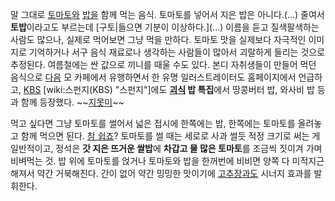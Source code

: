 말 그대로 [[토마토]]와 [[밥]]을 함께 먹는 음식. 토마토를 넣어서 지은 밥은 아니다.(...) 줄여서 '''토밥'''이라고도 부르는데 [구토|들으면 기분이 이상하다.](...) 이름을 듣고 질색팔색하는 사람도 많으나, 실제로 먹어보면 그냥 먹을 만하다. 토마토 맛을 실제보다 자극적인 이미지로 기억하거나 서구 음식 재료로나 생각하는 사람들이 많아서 괴랄하게 들리는 것으로 추정된다. 여름철에는 싼 값으로 끼니를 때울 수도 있다. 본디 자취생들이 만들어 먹던 음식으로 [[다음]] 모 카페에서 유행하면서 한 유명 일러스트레이터도 홈페이지에서 언급하고, [[KBS]] [wiki:스펀지(KBS) "스펀지"]에도 '''[[괴식]] 밥 특집'''에서 땅콩버터 밥, 와사비 밥 등과 함께 등장했다. ~~[[지못미]]~~ 

먹고 싶다면 그냥 토마토를 썰어서 넓은 접시에 한쪽에는 밥, 한쪽에는 토마토를 올려놓고 함께 먹으면 된다. [[참 쉽죠]]? 토마토를 썰 때는 세로로 사과 썰듯 적정 크기로 써는 게 일반적이고, 정석은 '''갓 지은 뜨거운 쌀밥'''에 '''차갑고 물 많은 토마토'''를 조금씩 짓이겨 가며 비벼먹는 것. 밥 위에 토마토를 얹거나 토마토와 밥을 한꺼번에 비비면 양쪽 다 미적지근해져서 약간 거북해진다. 간이 없어 약간 밍밍한 맛이기에 [[고추장]]과도 시너지 효과를 발휘한다.

